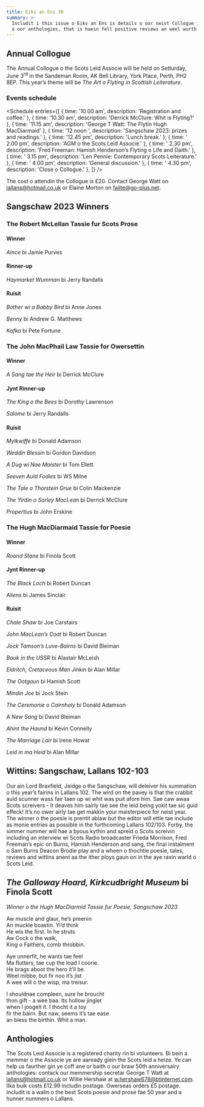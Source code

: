 ```yaml
---
title: Eiks an Ens 30
summary: >-
  Includit i this issue o Eiks an Ens is details o oor neist Collogue in Perth an
  o oor anthologies, that is haein fell positive reviews an weel wurth the siller.
---
```


## Annual Collogue

The Annual Collogue o the Scots Leid Associe will be held on Setturday, June
3<sup>rd</sup> in the Sandeman Room, AK Bell Library, York Place, Perth, PH2 8EP.
This year’s theme will be _The Art o Flyting in Scottish Leiterature_.

### Events schedule

<Schedule entries={[
    { time: '10.00 am', description: 'Registration and coffee.' },
    { time: '10.30 am', description: 'Derrick McClure: Whit is Flyting?' },
    { time: '11.15 am', description: 'George T Watt: The Flytin Hugh MacDiarmaid' },
    { time: '12 noon ', description: 'Sangschaw 2023: prizes and readings.' },
    { time: '12.45 pm', description: 'Lunch break.' },
    { time: ' 2.00 pm', description: 'AGM o the Scots Leid Associe.' },
    { time: ' 2.30 pm', description: 'Fred Freeman: Hamish Henderson’s Flyting o Life and Daith.' },
    { time: ' 3.15 pm', description: 'Len Pennie: Contemporary Scots Leiterature.' },
    { time: ' 4.00 pm', description: 'General discussion.' },
    { time: ' 4.30 pm', description: 'Close o Collogue.' },
  ]}
/>

The cost o attendin the Collogue is £20. Contact George Watt on
[lallans@hotmail.co.uk](mailto:lallans@hotmail.co.uk)
or Elaine Morton on
[failte@go-plus.net](mailto:failte@go-plus.net).


## Sangschaw 2023 Winners

### The Robert McLellan Tassie fur Scots Prose

#### Winner

_Aince_ bi Jamie Purves

#### Rinner-up

_Haymarket Wumman_ bi Jerry Randalls

#### Ruisit

_Bother wi a Babby Bird_ bi Anne Jones

_Benny_ bi Andrew G. Matthews

_Kafka_ bi Pete Fortune

### The John MacPhail Law Tassie for Owersettin

#### Winner

_A Sang tae the Heir_ bi Derrick McClure

#### Jynt Rinner-up

_The King o the Bees_ bi Dorothy Lawrenson

_Salome_ bi Jerry Randalls

#### Ruisit

_Mylkwiffe_ bi Donald Adamson

_Weddin Blessin_ bi Gordon Davidson

_A Dug wi Nae Maister_ bi Tom Ellett

_Seeven Auld Fodies_ bi WS Milne

_The Tale o Thorstein Grue_ bi Colin Mackenzie

_The Yirdin o Sorley MacLean_ bi Derrick McClure

_Propertius_ bi John Erskine

### The Hugh MacDiarmaid Tassie for Poesie

#### Winner

_Roond Stane_ bi Finola Scott

#### Jynt Rinner-up

_The Black Loch_ bi Robert Duncan

_Aliens_ bi James Sinclair

#### Ruisit

_Chale Shaw_ bi Joe Carstairs

_John MacLean’s Coat_ bi Robert Duncan

_Jock Tamson’s Luve-Bairns_ bi David Bleiman

_Bauk in the USSR_ bi Alastair McLeish

_Eldritch, Cretaceous Man Jinkin_ bi Alan Millar

_The Ootgaun_ bi Hamish Scott

_Mindin Joe_ bi Jock Stein

_The Ceremonie o Cairnholy_ bi Donald Adamson

_A New Sang_ bi David Bleiman

_Ahint the Haund_ bi Kevin Connelly

_The Marriage Lair_ bi Irene Howat

_Leid in ma Heid_ bi Alan Millar

## Wittins: Sangschaw, Lallans 102-103

Our ain Lord Braxfield, Jeidge o the Sangschaw, will deleiver his summation
o this year’s fairins in Lallans 102. The wird on the pavey is that the
crabbit auld scunner wass fair taen up wi whit was puit afore him. Sae caw
awaa Scots screivers - it deaves him sairly tae see the leid being yokit
tae sic guid effeck! It’s no ower airly tae get makkin your maisterpiece
for neist year. The winner o the poesie is prentit ablaw but the editor
will ettle tae include as monie entries as possible in the furthcoming Lallans
102/103. Forby, the simmer nummer will hae a byous kythin and spreid o Scots
screivin including an interview wi Scots Radio broadcaster Frieda Morrison,
Fred Freeman’s epic on Burns, Hamish Henderson and sang, the final instalment
o Sam Burns Deacon Brodie play and a wheen o thochtie poesie, tales, reviews
and wittins anent aa the ither ploys gaun on in the aye raxin warld o Scots Leid.

## _The Galloway Hoard, Kirkcudbright Museum_ bi Finola Scott

_Winner o the Hugh MacDiarmid Tassie fur Poesie, Sangschaw 2023_

Aw muscle and glaur, he’s preenin<br />
An muckle boastin. Yi’d think<br />
He wis the first. In he struts<br />
Aw Cock o the walk,<br />
King o Faithers, comb throbbin.<br />

Aye unnerfit, he wants tae feel<br />
Ma flutters, tae cup the load I coorie.<br />
He brags aboot the hero it’ll be.<br />
Weel mibbe, but fir noo it’s jist<br />
A wee will o the wisp, ma treisur.<br />

I shouldnae compleen, sure he broucht<br />
thon gift - a wee baa. Its hollow jinglet<br />
when I joogelt it. I thocht it a toy<br />
fir the bairn. But naw, seems it’s tae ease<br />
an bless the birthin. Whit a man.<br />

## Anthologies

The Scots Leid Associe is a registered charity rin bi volunteers. Bi bein a
memmer o the Associe ye are aaready giein the Scots leid a heize. Ye can help
us faurther gin ye coff ane or baith o our braw 50th anniversairy anthologies:
contack our memmership secretar George T Watt at
[lallans@hotmail.co.uk](mailto:lallans@hotmail.co.uk)
or Willie Hershaw at
[w.hershaw678@btinternet.com](mailto:w.hershaw678@btinternet.com).
Ilka buik costs £12.99 includin postage. Owerseas orders £5 postage.
Includit is a walin o the best Scots poesie and prose fae 50 year
and a hunner nummers o Lallans.

